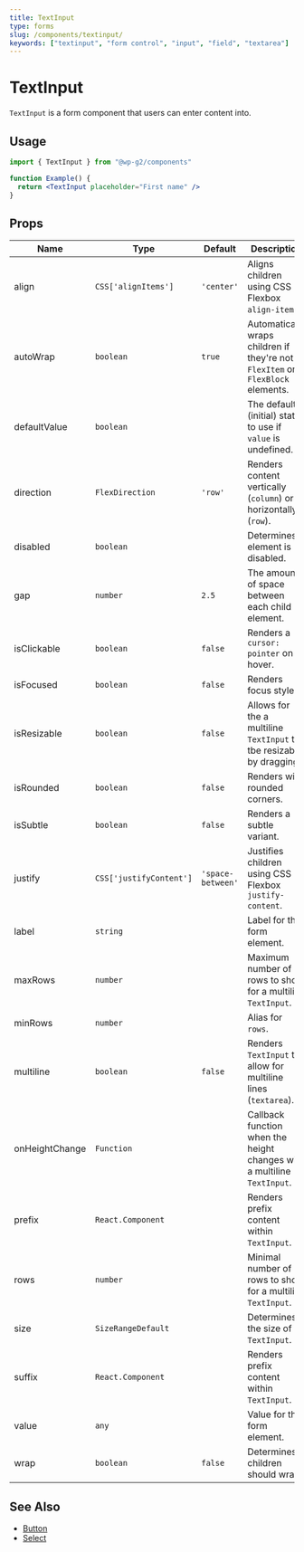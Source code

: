 ```yaml
---
title: TextInput
type: forms
slug: /components/textinput/
keywords: ["textinput", "form control", "input", "field", "textarea"]
---
```


# TextInput

`TextInput` is a form component that users can enter content into.

## Usage

```jsx live
import { TextInput } from "@wp-g2/components"

function Example() {
  return <TextInput placeholder="First name" />
}
```

## Props

<!-- props -->
<!-- Automatically Generated -->

| Name           | Type                    | Default           | Description                                                                     |
| -------------- | ----------------------- | ----------------- | ------------------------------------------------------------------------------- |
| align          | `CSS['alignItems']`     | `'center'`        | Aligns children using CSS Flexbox `align-items`.                                |
| autoWrap       | `boolean`               | `true`            | Automatically wraps children if they're not `FlexItem` or `FlexBlock` elements. |
| defaultValue   | `boolean`               |                   | The default (initial) state to use if `value` is undefined.                     |
| direction      | `FlexDirection`         | `'row'`           | Renders content vertically (`column`) or horizontally (`row`).                  |
| disabled       | `boolean`               |                   | Determines if element is disabled.                                              |
| gap            | `number`                | `2.5`             | The amount of space between each child element.                                 |
| isClickable    | `boolean`               | `false`           | Renders a `cursor: pointer` on hover.                                           |
| isFocused      | `boolean`               | `false`           | Renders focus styles.                                                           |
| isResizable    | `boolean`               | `false`           | Allows for the a multiline `TextInput` to tbe resizable by dragging.            |
| isRounded      | `boolean`               | `false`           | Renders with rounded corners.                                                   |
| isSubtle       | `boolean`               | `false`           | Renders a subtle variant.                                                       |
| justify        | `CSS['justifyContent']` | `'space-between'` | Justifies children using CSS Flexbox `justify-content`.                         |
| label          | `string`                |                   | Label for the form element.                                                     |
| maxRows        | `number`                |                   | Maximum number of rows to show for a multiline `TextInput`.                     |
| minRows        | `number`                |                   | Alias for `rows`.                                                               |
| multiline      | `boolean`               | `false`           | Renders `TextInput` to allow for multiline lines (`textarea`).                  |
| onHeightChange | `Function`              |                   | Callback function when the height changes with a multiline `TextInput`.         |
| prefix         | `React.Component`       |                   | Renders prefix content within `TextInput`.                                      |
| rows           | `number`                |                   | Minimal number of rows to show for a multiline `TextInput`.                     |
| size           | `SizeRangeDefault`      |                   | Determines the size of `TextInput`.                                             |
| suffix         | `React.Component`       |                   | Renders prefix content within `TextInput`.                                      |
| value          | `any`                   |                   | Value for the form element.                                                     |
| wrap           | `boolean`               | `false`           | Determines if children should wrap.                                             |

<!-- /Automatically Generated -->
<!-- /props -->

## See Also

- [Button](/components/button/)
- [Select](/components/select/)
